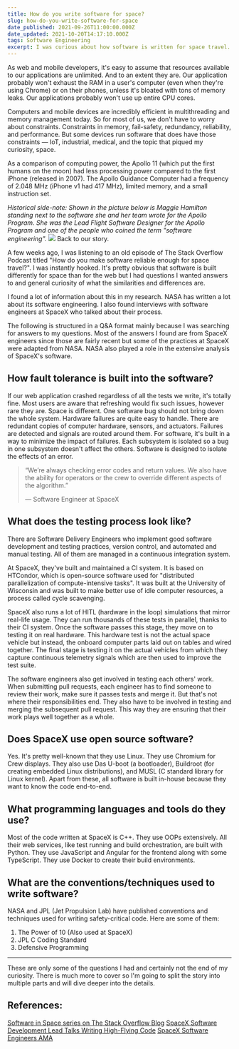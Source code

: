 ```yaml
---
title: How do you write software for space?
slug: how-do-you-write-software-for-space
date_published: 2021-09-26T11:00:00.000Z
date_updated: 2021-10-20T14:17:10.000Z
tags: Software Engineering
excerpt: I was curious about how software is written for space travel. Here are a series of stories answering the questions I had about the process, testing, conventions and more about software for space.
---
```


As web and mobile developers, it's easy to assume that resources available to our applications are unlimited. And to an extent they are. Our application probably won't exhaust the RAM in a user's computer (even when they're using Chrome) or on their phones, unless it's bloated with tons of memory leaks. Our applications probably won't use up entire CPU cores.

Computers and mobile devices are incredibly efficient in multithreading and memory management today. So for most of us, we don't have to worry about constraints. Constraints in memory, fail-safety, redundancy, reliability, and performance. But some devices run software that does have those constraints — IoT, industrial, medical, and the topic that piqued my curiosity, space.

As a comparison of computing power, the Apollo 11 (which put the first humans on the moon) had less processing power compared to the first iPhone (released in 2007). The Apollo Guidance Computer had a frequency of 2.048 MHz (iPhone v1 had 417 MHz), limited memory, and a small instruction set.

*Historical side-note: Shown in the picture below is Maggie Hamilton standing next to the software she and her team wrote for the Apollo Program. She was the Lead Flight Software Designer for the Apollo Program and one of the people who coined the term "software engineering".*
![](__GHOST_URL__/content/images/2021/10/Margaret_Hamilton_-_restoration.jpg)
Back to our story.

A few weeks ago, I was listening to an old episode of The Stack Overflow Podcast titled "How do you make software reliable enough for space travel?". I was instantly hooked. It's pretty obvious that software is built differently for space than for the web but I had questions I wanted answers to and general curiosity of what the similarities and differences are.

I found a lot of information about this in my research. NASA has written a lot about its software engineering. I also found interviews with software engineers at SpaceX who talked about their process.

The following is structured in a Q&A format mainly because I was searching for answers to my questions. Most of the answers I found are from SpaceX engineers since those are fairly recent but some of the practices at SpaceX were adapted from NASA. NASA also played a role in the extensive analysis of SpaceX's software.

## How fault tolerance is built into the software?

If our web application crashed regardless of all the tests we write, it's totally fine. Most users are aware that refreshing would fix such issues, however rare they are. Space is different. One software bug should not bring down the whole system. Hardware failures are quite easy to handle. There are redundant copies of computer hardware, sensors, and actuators. Failures are detected and signals are routed around them. For software, it's built in a way to minimize the impact of failures. Each subsystem is isolated so a bug in one subsystem doesn't affect the others. Software is designed to isolate the effects of an error.

> “We’re always checking error codes and return values. We also have the ability for operators or the crew to override different aspects of the algorithm.”
> 
> — Software Engineer at SpaceX

## What does the testing process look like?

There are Software Delivery Engineers who implement good software development and testing practices, version control, and automated and manual testing. All of them are managed in a continuous integration system.

At SpaceX, they've built and maintained a CI system. It is based on HTCondor, which is open-source software used for "distributed parallelization of compute-intensive tasks". It was built at the University of Wisconsin and was built to make better use of idle computer resources, a process called cycle scavenging.

SpaceX also runs a lot of HITL (hardware in the loop) simulations that mirror real-life usage. They can run thousands of these tests in parallel, thanks to their CI system. Once the software passes this stage, they move on to testing it on real hardware. This hardware test is not the actual space vehicle but instead, the onboard computer parts laid out on tables and wired together. The final stage is testing it on the actual vehicles from which they capture continuous telemetry signals which are then used to improve the test suite.

The software engineers also get involved in testing each others' work. When submitting pull requests, each engineer has to find someone to review their work, make sure it passes tests and merge it. But that's not where their responsibilities end. They also have to be involved in testing and merging the subsequent pull request. This way they are ensuring that their work plays well together as a whole.

## Does SpaceX use open source software?

Yes. It's pretty well-known that they use Linux. They use Chromium for Crew displays. They also use Das U-boot (a bootloader), Buildroot (for creating embedded Linux distributions), and MUSL (C standard library for Linux kernel). Apart from these, all software is built in-house because they want to know the code end-to-end.

## What programming languages and tools do they use?

Most of the code written at SpaceX is C++. They use OOPs extensively. All their web services, like test running and build orchestration, are built with Python. They use JavaScript and Angular for the frontend along with some TypeScript.
They use Docker to create their build environments.

## What are the conventions/techniques used to write software?

NASA and JPL (Jet Propulsion Lab) have published conventions and techniques used for writing safety-critical code. Here are some of them:

1. The Power of 10 (Also used at SpaceX)
2. JPL C Coding Standard
3. Defensive Programming

---

These are only some of the questions I had and certainly not the end of my curiosity. There is much more to cover so I'm going to split the story into multiple parts and will dive deeper into the details.

## References:

[Software in Space series on The Stack Overflow Blog](https://stackoverflow.blog/tag/software-in-space/)
[SpaceX Software Development Lead Talks Writing High-Flying Code](https://insights.dice.com/2021/05/14/spacex-software-development-lead-talks-writing-high-flying-code/)
[SpaceX Software Engineers AMA](https://www.reddit.com/r/spacex/comments/gxb7j1/we_are_the_spacex_software_team_ask_us_anything/)
